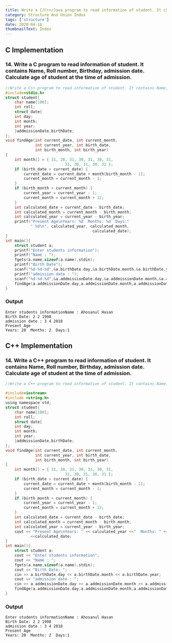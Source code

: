 ```yaml
---
title: Write a C/C++/Java program to read information of student. It contains Name, Roll number, Birthday, admission date. Calculate age of student at the time of admission.
category: Structure And Union Index
tags: ['structure']
date: 2020-04-16
thumbnailText: Index
---
```


## C Implementation
### 14. Write a C program to read information of student. It contains Name, Roll number, Birthday, admission date. Calculate age of student at the time of admission.
```c
//Write a C++ program to read information of student. It contains Name, Roll number, Birthday, admission date. Calculate age of student at the time of admission.
#include<stdio.h>
struct student{
    char name[100];
    int roll;
    struct date{
    int day;
    int month;
    int year;
    }addmissionDate,birthDate;
};
void findAge(int current_date, int current_month,
             int current_year, int birth_date,
             int birth_month, int birth_year)
{
    int month[] = { 31, 28, 31, 30, 31, 30, 31,
                          31, 30, 31, 30, 31 };
    if (birth_date > current_date) {
        current_date = current_date + month[birth_month - 1];
        current_month = current_month - 1;
    }
    if (birth_month > current_month) {
        current_year = current_year - 1;
        current_month = current_month + 12;
    }
    int calculated_date = current_date - birth_date;
    int calculated_month = current_month - birth_month;
    int calculated_year = current_year - birth_year;
    printf("Present Age\nYears: %d  Months: %d  Days:"
           " %d\n", calculated_year, calculated_month,
                                      calculated_date);
}
int main(){
    struct student a;
    printf("Enter students information");
    printf("Name : ");
    fgets(a.name,sizeof(a.name),stdin);
    printf("Birth Date");
    scanf("%d-%d-%d",&a.birthDate.day,&a.birthDate.month,&a.birthDate.year);
    printf("admission date : ");
    scanf("%d-%d-%d",&a.addmissionDate.day,&a.addmissionDate.month,&a.addmissionDate.year);
    findAge(a.addmissionDate.day,a.addmissionDate.month,a.addmissionDate.year,a.birthDate.day,a.birthDate.month,a.birthDate.year);
}
```
### Output
```
Enter students informationName : Ahosanul Hasan
Birth Date: 2 2 1998
admission date : 3 4 2018
Present Age
Years: 20  Months: 2  Days:1
```

## C++ Implementation
### 14. Write a C++ program to read information of student. It contains Name, Roll number, Birthday, admission date. Calculate age of student at the time of admission.
```c
//Write a C++ program to read information of student. It contains Name, Roll number, Birthday, admission date. Calculate age of student at the time of admission.

#include<iostream>
#include <string.h>
using namespace std;
struct student{
    char name[100];
    int roll;
    struct date{
    int day;
    int month;
    int year;
    }addmissionDate,birthDate;
};
void findAge(int current_date, int current_month,
             int current_year, int birth_date,
             int birth_month, int birth_year)
{
    int month[] = { 31, 28, 31, 30, 31, 30, 31,
                          31, 30, 31, 30, 31 };
    if (birth_date > current_date) {
        current_date = current_date + month[birth_month - 1];
        current_month = current_month - 1;
    }
    if (birth_month > current_month) {
        current_year = current_year - 1;
        current_month = current_month + 12;
    }
    int calculated_date = current_date - birth_date;
    int calculated_month = current_month - birth_month;
    int calculated_year = current_year - birth_year;
    cout << "Present Age\nYears: " << calculated_year <<"  Months: " << calculated_month << "  Days:"
           <<calculated_date;
}
int main(){
    struct student a;
    cout << "Enter students information";
    cout << "Name : ";
    fgets(a.name,sizeof(a.name),stdin);
    cout << "Birth Date: ";
    cin >> a.birthDate.day << a.birthDate.month << a.birthDate.year;
    cout << "admission date : ";
    cin >> a.addmissionDate.day >> a.addmissionDate.month >> a.addmissionDate.year;
    findAge(a.addmissionDate.day,a.addmissionDate.month,a.addmissionDate.year,a.birthDate.day,a.birthDate.month,a.birthDate.year);
}
```
### Output
```
Enter students informationName : Ahosanul Hasan
Birth Date: 2 2 1998
admission date : 3 4 2018
Present Age
Years: 20  Months: 2  Days:1
```
